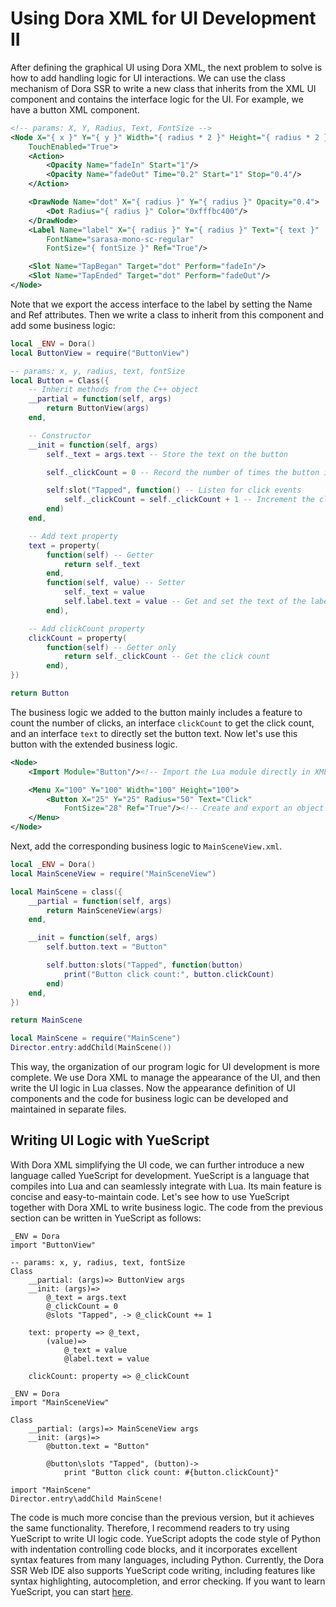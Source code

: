 
# Using Dora XML for UI Development II

After defining the graphical UI using Dora XML, the next problem to solve is how to add handling logic for UI interactions. We can use the class mechanism of Dora SSR to write a new class that inherits from the XML UI component and contains the interface logic for the UI. For example, we have a button XML component.

```xml title="ButtonView.xml"
<!-- params: X, Y, Radius, Text, FontSize -->
<Node X="{ x }" Y="{ y }" Width="{ radius * 2 }" Height="{ radius * 2 }"
	TouchEnabled="True">
	<Action>
		<Opacity Name="fadeIn" Start="1"/>
		<Opacity Name="fadeOut" Time="0.2" Start="1" Stop="0.4"/>
	</Action>

	<DrawNode Name="dot" X="{ radius }" Y="{ radius }" Opacity="0.4">
		<Dot Radius="{ radius }" Color="0xfffbc400"/>
	</DrawNode>
	<Label Name="label" X="{ radius }" Y="{ radius }" Text="{ text }"
		FontName="sarasa-mono-sc-regular"
		FontSize="{ fontSize }" Ref="True"/>

	<Slot Name="TapBegan" Target="dot" Perform="fadeIn"/>
	<Slot Name="TapEnded" Target="dot" Perform="fadeOut"/>
</Node>
```

Note that we export the access interface to the label by setting the Name and Ref attributes. Then we write a class to inherit from this component and add some business logic:

```lua title="Button.lua"
local _ENV = Dora()
local ButtonView = require("ButtonView")

-- params: x, y, radius, text, fontSize
local Button = Class({
	-- Inherit methods from the C++ object
	__partial = function(self, args)
		return ButtonView(args)
	end,

	-- Constructor
	__init = function(self, args)
		self._text = args.text -- Store the text on the button

		self._clickCount = 0 -- Record the number of times the button is clicked

		self:slot("Tapped", function() -- Listen for click events
			self._clickCount = self._clickCount + 1 -- Increment the click count
		end)
	end,

	-- Add text property
	text = property(
		function(self) -- Getter
			return self._text
		end,
		function(self, value) -- Setter
			self._text = value
			self.label.text = value -- Get and set the text of the label component
		end),

	-- Add clickCount property
	clickCount = property(
		function(self) -- Getter only
			return self._clickCount -- Get the click count
		end),
})

return Button
```

The business logic we added to the button mainly includes a feature to count the number of clicks, an interface `clickCount` to get the click count, and an interface `text` to directly set the button text. Now let's use this button with the extended business logic.

```xml title="MainSceneView.xml"
<Node>
	<Import Module="Button"/><!-- Import the Lua module directly in XML -->

	<Menu X="100" Y="100" Width="100" Height="100">
		<Button X="25" Y="25" Radius="50" Text="Click"
			FontSize="28" Ref="True"/><!-- Create and export an object -->
	</Menu>
</Node>
```

Next, add the corresponding business logic to `MainSceneView.xml`.

```lua title="MainScene.lua"
local _ENV = Dora()
local MainSceneView = require("MainSceneView")

local MainScene = class({
	__partial = function(self, args)
		return MainSceneView(args)
	end,

	__init = function(self, args)
		self.button.text = "Button"

		self.button:slots("Tapped", function(button)
			print("Button click count:", button.clickCount)
		end)
	end,
})

return MainScene
```

```lua title="init.lua"
local MainScene = require("MainScene")
Director.entry:addChild(MainScene())
```

This way, the organization of our program logic for UI development is more complete. We use Dora XML to manage the appearance of the UI, and then write the UI logic in Lua classes. Now the appearance definition of UI components and the code for business logic can be developed and maintained in separate files.

## Writing UI Logic with YueScript

With Dora XML simplifying the UI code, we can further introduce a new language called YueScript for development. YueScript is a language that compiles into Lua and can seamlessly integrate with Lua. Its main feature is concise and easy-to-maintain code. Let's see how to use YueScript together with Dora XML to write business logic. The code from the previous section can be written in YueScript as follows:

```yue title="Button.yue"
_ENV = Dora
import "ButtonView"

-- params: x, y, radius, text, fontSize
Class
	__partial: (args)=> ButtonView args
	__init: (args)=>
		@_text = args.text
		@_clickCount = 0
		@slots "Tapped", -> @_clickCount += 1

	text: property => @_text,
		(value)=>
			@_text = value
			@label.text = value

	clickCount: property => @_clickCount
```

```yue title="MainScene.yue"
_ENV = Dora
import "MainSceneView"

Class
	__partial: (args)=> MainSceneView args
	__init: (args)=>
		@button.text = "Button"

		@button\slots "Tapped", (button)->
			print "Button click count: #{button.clickCount}"
```

```yue title="init.yue"
import "MainScene"
Director.entry\addChild MainScene!
```

The code is much more concise than the previous version, but it achieves the same functionality. Therefore, I recommend readers to try using YueScript to write UI logic code. YueScript adopts the code style of Python with indentation controlling code blocks, and it incorporates excellent syntax features from many languages, including Python. Currently, the Dora SSR Web IDE also supports YueScript code writing, including features like syntax highlighting, autocompletion, and error checking. If you want to learn YueScript, you can start [here](https://yuescript.org/doc).
